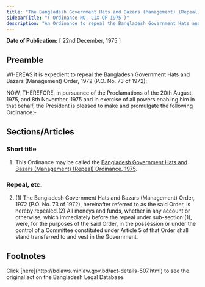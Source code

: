 ```yaml
---
title: "The Bangladesh Government Hats and Bazars (Management) (Repeal) Ordinance, 1975"
sidebarTitle: "( Ordinance NO. LIX OF 1975 )"
description: "An Ordinance to repeal the Bangladesh Government Hats and Bazars (Management) Order, 1972."
---
```


**Date of Publication:** [ 22nd December, 1975 ]

## Preamble

WHEREAS it is expedient to repeal the Bangladesh Government Hats and Bazars (Management) Order, 1972 (P.O. No. 73 of 1972);

NOW, THEREFORE, in pursuance of the Proclamations of the 20th August, 1975, and 8th November, 1975 and in exercise of all powers enabling him in that behalf, the President is pleased to make and promulgate the following Ordinance:-

## Sections/Articles

### Short title

1. This Ordinance may be called the [Bangladesh Government Hats and Bazars (Management) (Repeal) Ordinance, 1975](/act-507.html "Bangladesh Government Hats and Bazars (Management) (Repeal) Ordinance, 1975").

### Repeal, etc.

2. (1) The Bangladesh Government Hats and Bazars (Management) Order, 1972 (P.O. No. 73 of 1972), hereinafter referred to as the said Order, is hereby repealed.(2) All moneys and funds, whether in any account or otherwise, which immediately before the repeal under sub-section (1), were, for the purposes of the said Order, in the possession or under the control of a Committee constituted under Article 5 of that Order shall stand transferred to and vest in the Government.

## Footnotes

<Note>
  Click [here](http://bdlaws.minlaw.gov.bd/act-details-507.html) to see the original act on the Bangladesh Legal Database.
</Note>
